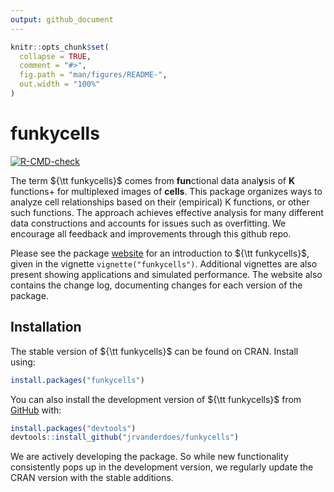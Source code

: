 ```yaml
---
output: github_document
---
```


<!-- README.md is generated from README.Rmd. Please edit that file -->

```r
knitr::opts_chunk$set(
  collapse = TRUE,
  comment = "#>",
  fig.path = "man/figures/README-",
  out.width = "100%"
)
```

# funkycells

<!-- badges: start -->
[![R-CMD-check](https://github.com/jrvanderdoes/funkycells/actions/workflows/R-CMD-check.yaml/badge.svg)](https://github.com/jrvanderdoes/funkycells/actions/workflows/R-CMD-check.yaml)
<!-- badges: end -->

The term ${\tt funkycells}$ comes from **fun**ctional data anal**y**sis of **K** functions+ for multiplexed images of **cells**. This package organizes ways to analyze cell relationships based on their (empirical) K functions, or other such functions. The approach achieves effective analysis for many different data constructions and accounts for issues such as overfitting. We encourage all feedback and improvements through this github repo.

Please see the package [website](https://jrvanderdoes.github.io/funkycells/) for an introduction to ${\tt funkycells}$, given in the vignette `vignette("funkycells")`. Additional vignettes are also present showing applications and simulated performance. The website also contains the change log, documenting changes for each version of the package.

## Installation

The stable version of ${\tt funkycells}$ can be found on CRAN. Install using:
```r
install.packages("funkycells")
```

You can also install the development version of ${\tt funkycells}$ from [GitHub](https://github.com/) with:
```r
install.packages("devtools")
devtools::install_github("jrvanderdoes/funkycells")
```

We are actively developing the package. So while new functionality consistently pops up in the development version, we regularly update the CRAN version with the stable additions.

<!-- 
Don't forget to build this! devtools::build_readme() , also check out https://github.com/r-lib/actions/tree/v1/examples to setup github actions for it 
-->

